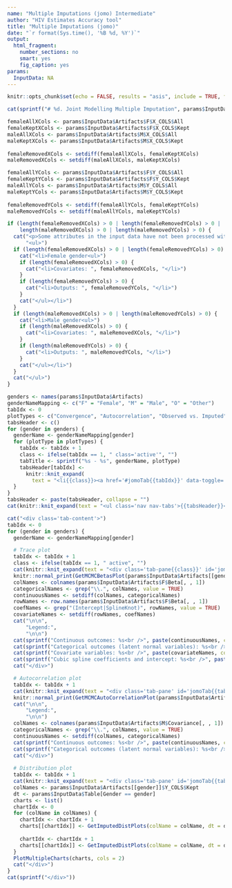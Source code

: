 ```yaml
---
name: "Multiple Imputations (jomo) Intermediate"
author: "HIV Estimates Accuracy tool"
title: "Multiple Imputations (jomo)"
date: "`r format(Sys.time(), '%B %d, %Y')`"
output:
  html_fragment:
    number_sections: no
    smart: yes
    fig_caption: yes
params:
  InputData: NA
---
```


```r
knitr::opts_chunk$set(echo = FALSE, results = "asis", include = TRUE, fig.height = 10, fig.width = 10, warning = FALSE, message = FALSE)
```

```r
cat(sprintf("# %d. Joint Modelling Multiple Imputation", params$InputData$RunIdx))
```

```r
femaleAllXCols <- params$InputData$Artifacts$F$X_COLS$All
femaleKeptXCols <- params$InputData$Artifacts$F$X_COLS$Kept
maleAllXCols <- params$InputData$Artifacts$M$X_COLS$All
maleKeptXCols <- params$InputData$Artifacts$M$X_COLS$Kept
 
femaleRemovedXCols <- setdiff(femaleAllXCols, femaleKeptXCols)
maleRemovedXCols <- setdiff(maleAllXCols, maleKeptXCols)

femaleAllYCols <- params$InputData$Artifacts$F$Y_COLS$All
femaleKeptYCols <- params$InputData$Artifacts$F$Y_COLS$Kept
maleAllYCols <- params$InputData$Artifacts$M$Y_COLS$All
maleKeptYCols <- params$InputData$Artifacts$M$Y_COLS$Kept
 
femaleRemovedYCols <- setdiff(femaleAllYCols, femaleKeptYCols)
maleRemovedYCols <- setdiff(maleAllYCols, maleKeptYCols)

if (length(femaleRemovedXCols) > 0 | length(femaleRemovedYCols) > 0 | 
    length(maleRemovedXCols) > 0 | length(maleRemovedYCols) > 0) {
  cat("<p>Some attributes in the input data have not been processed with this adjustment due to insufficient data:</p>",
      "<ul>")
  if (length(femaleRemovedXCols) > 0 | length(femaleRemovedYCols) > 0) {
    cat("<li>Female gender<ul>")
    if (length(femaleRemovedXCols) > 0) {
      cat("<li>Covariates: ", femaleRemovedXCols, "</li>")
    }
    if (length(femaleRemovedYCols) > 0) {
      cat("<li>Outputs: ", femaleRemovedYCols, "</li>")
    }
    cat("</ul></li>")
  }
  if (length(maleRemovedXCols) > 0 | length(maleRemovedYCols) > 0) {
    cat("<li>Male gender<ul>")
    if (length(maleRemovedXCols) > 0) {
      cat("<li>Covariates: ", maleRemovedXCols, "</li>")
    }
    if (length(maleRemovedYCols) > 0) {
      cat("<li>Outputs: ", maleRemovedYCols, "</li>")
    }
    cat("</ul></li>")
  }
  cat("</ul>")
}
```

<!--html_preserve-->
<div class="tabbable">
<!--/html_preserve-->
```r
genders <- names(params$InputData$Artifacts)
genderNameMapping <- c("F" = "Female", "M" = "Male", "O" = "Other")
tabIdx <- 0
plotTypes <- c("Convergence", "Autocorrelation", "Observed vs. Imputed")
tabsHeader <- c()
for (gender in genders) {
  genderName <- genderNameMapping[gender]
  for (plotType in plotTypes) {
    tabIdx <- tabIdx + 1
    class <- ifelse(tabIdx == 1, " class='active'", "")
    tabTitle <- sprintf("%s - %s", genderName, plotType)
    tabsHeader[tabIdx] <- 
      knitr::knit_expand(
        text = "<li{{class}}><a href='#jomoTab{{tabIdx}}' data-toggle='tab' data-value='jomoVal{{tabIdx}}'>{{tabTitle}}</a></li>")
  }
}
tabsHeader <- paste(tabsHeader, collapse = "")
cat(knitr::knit_expand(text = "<ul class='nav nav-tabs'>{{tabsHeader}}</ul>"))

cat("<div class='tab-content'>")
tabIdx <- 0
for (gender in genders) {
  genderName <- genderNameMapping[gender]

  # Trace plot
  tabIdx <- tabIdx + 1
  class <- ifelse(tabIdx == 1, " active", "")
  cat(knitr::knit_expand(text = "<div class='tab-pane{{class}}' id='jomoTab{{tabIdx}}' data-value='jomoVal{{tabIdx}}'>"))
  knitr::normal_print(GetMCMCBetasPlot(params$InputData$Artifacts[[gender]]$Beta))
  colNames <- colnames(params$InputData$Artifacts$F$Beta[, , 1])
  categoricalNames <- grep("\\.", colNames, value = TRUE)
  continuousNames <- setdiff(colNames, categoricalNames)
  rowNames <- row.names(params$InputData$Artifacts$F$Beta[, , 1])
  coefNames <- grep("(Intercept|SplineKnot)", rowNames, value = TRUE)
  covariateNames <- setdiff(rowNames, coefNames)
  cat("\n\n",
      "Legend:", 
      "\n\n")
  cat(sprintf("Continuous outcomes: %s<br />", paste(continuousNames, collapse = ", ")))
  cat(sprintf("Categorical outcomes (latent normal variables): %s<br />", paste(categoricalNames, collapse = ", ")))
  cat(sprintf("Covariate variables: %s<br />", paste(covariateNames, collapse = ", ")))
  cat(sprintf("Cubic spline coefficients and intercept: %s<br />", paste(coefNames, collapse = ", ")))
  cat("</div>")

  # Autocorrelation plot
  tabIdx <- tabIdx + 1
  cat(knitr::knit_expand(text = "<div class='tab-pane' id='jomoTab{{tabIdx}}' data-value='jomoVal{{tabIdx}}'>"))
  knitr::normal_print(GetMCMCAutoCorrelationPlot(params$InputData$Artifacts[[gender]]$Covariance))
  cat("\n\n",
      "Legend:", 
      "\n\n")
  colNames <- colnames(params$InputData$Artifacts$M$Covariance[, , 1])
  categoricalNames <- grep("\\.", colNames, value = TRUE)
  continuousNames <- setdiff(colNames, categoricalNames)
  cat(sprintf("Continuous outcomes: %s<br />", paste(continuousNames, collapse = ", ")))
  cat(sprintf("Categorical outcomes (latent normal variables): %s<br />", paste(categoricalNames, collapse = ", ")))
  cat("</div>")
  
  # Distribution plot
  tabIdx <- tabIdx + 1
  cat(knitr::knit_expand(text = "<div class='tab-pane' id='jomoTab{{tabIdx}}' data-value='jomoVal{{tabIdx}}'>"))
  colNames <- params$InputData$Artifacts[[gender]]$Y_COLS$Kept
  dt <- params$InputData$Table[Gender == gender]
  charts <- list()
  chartIdx <- 0
  for (colName in colNames) {
    chartIdx <- chartIdx + 1
    charts[[chartIdx]] <- GetImputedDistPlots(colName = colName, dt = dt, missingOnly = TRUE)
    
    chartIdx <- chartIdx + 1
    charts[[chartIdx]] <- GetImputedDistPlots(colName = colName, dt = dt, missingOnly = FALSE)
  }
  PlotMultipleCharts(charts, cols = 2)
  cat("</div>")
}
cat(sprintf("</div>"))
```
<!--html_preserve-->
<div>
<!--/html_preserve-->



<!-- ## Diagnostic plots for Gender = \"Female\" -->

<!-- **Figure 1. Trace plot**<br /> -->
<!-- ```{r} -->
<!-- print(GetMCMCBetasPlot(params$InputData$Artifacts$F$Beta)) -->
<!-- ``` -->

<!-- Legend:<br /> -->
<!-- ```{r} -->
<!-- colNames <- colnames(params$InputData$Artifacts$F$Beta[, , 1]) -->
<!-- categoricalNames <- grep("\\.", colNames, value = TRUE) -->
<!-- continuousNames <- setdiff(colNames, categoricalNames) -->

<!-- rowNames <- row.names(params$InputData$Artifacts$F$Beta[, , 1]) -->
<!-- coefNames <- grep("(Intercept|SplineKnot)", rowNames, value = TRUE) -->
<!-- covariateNames <- setdiff(rowNames, coefNames) -->

<!-- cat(sprintf("Continuous outcomes: %s<br />", paste(continuousNames, collapse = ", "))) -->
<!-- cat(sprintf("Categorical outcomes (latent normal variables): %s<br />", paste(categoricalNames, collapse = ", "))) -->
<!-- cat(sprintf("Covariate variables: %s<br />", paste(covariateNames, collapse = ", "))) -->
<!-- cat(sprintf("Cubic spline coefficients and intercept: %s<br />", paste(coefNames, collapse = ", "))) -->
<!-- ``` -->

<!-- **Figure 2. Autocorrelation plot**<br /> -->
<!-- ```{r} -->
<!-- print(GetMCMCAutoCorrelationPlot(params$InputData$Artifacts$F$Covariance)) -->
<!-- ``` -->

<!-- Legend:<br /> -->
<!-- ```{r} -->
<!-- colNames <- colnames(params$InputData$Artifacts$F$Covariance[, , 1]) -->
<!-- categoricalNames <- grep("\\.", colNames, value = TRUE) -->
<!-- continuousNames <- setdiff(colNames, categoricalNames) -->

<!-- cat(sprintf("Continuous outcomes: %s<br />", paste(continuousNames, collapse = ", "))) -->
<!-- cat(sprintf("Categorical outcomes (latent normal variables): %s<br />", paste(categoricalNames, collapse = ", "))) -->
<!-- ``` -->

<!-- **Figure 3. Distributions of imputed values**<br /> -->
<!-- ```{r, fig.height = 3} -->
<!-- colNames <- params$InputData$Artifacts$F$Y_COLS$Kept -->
<!-- dtF <- params$InputData$Table[Gender == "F"] -->
<!-- for (colName in colNames) { -->
<!--   PlotMultipleCharts( -->
<!--     list( -->
<!--       GetImputedDistPlots(colName = colName, dt = dtF, missingOnly = TRUE), -->
<!--       GetImputedDistPlots(colName = colName, dt = dtF, missingOnly = FALSE) -->
<!--     ), -->
<!--     cols = 2 -->
<!--   ) -->
<!-- } -->
<!-- ``` -->

<!-- ## Diagnostic plots for Gender = \"Male\" -->

<!-- **Figure 4. Trace plot**<br /> -->
<!-- ```{r} -->
<!-- print(GetMCMCBetasPlot(params$InputData$Artifacts$M$Beta)) -->
<!-- ``` -->

<!-- Legend:<br /> -->
<!-- ```{r} -->
<!-- colNames <- colnames(params$InputData$Artifacts$M$Beta[, , 1]) -->
<!-- categoricalNames <- grep("\\.", colNames, value = TRUE) -->
<!-- continuousNames <- setdiff(colNames, categoricalNames) -->

<!-- rowNames <- row.names(params$InputData$Artifacts$M$Beta[, , 1]) -->
<!-- coefNames <- grep("(Intercept|SplineKnot)", rowNames, value = TRUE) -->
<!-- covariateNames <- setdiff(rowNames, coefNames) -->

<!-- cat(sprintf("Continuous outcomes: %s<br />", paste(continuousNames, collapse = ", "))) -->
<!-- cat(sprintf("Categorical outcomes (latent normal variables): %s<br />", paste(categoricalNames, collapse = ", "))) -->
<!-- cat(sprintf("Covariate variables: %s<br />", paste(covariateNames, collapse = ", "))) -->
<!-- cat(sprintf("Cubic spline coefficients and intercept: %s<br />", paste(coefNames, collapse = ", "))) -->
<!-- ``` -->

<!-- **Figure 5. Autocorrelation plot**<br /> -->
<!-- ```{r} -->
<!-- print(GetMCMCAutoCorrelationPlot(params$InputData$Artifacts$M$Covariance)) -->
<!-- ``` -->

<!-- Legend:<br /> -->
<!-- ```{r} -->
<!-- colNames <- colnames(params$InputData$Artifacts$M$Covariance[, , 1]) -->
<!-- categoricalNames <- grep("\\.", colNames, value = TRUE) -->
<!-- continuousNames <- setdiff(colNames, categoricalNames) -->

<!-- cat(sprintf("Continuous outcomes: %s<br />", paste(continuousNames, collapse = ", "))) -->
<!-- cat(sprintf("Categorical outcomes (latent normal variables): %s<br />", paste(categoricalNames, collapse = ", "))) -->
<!-- ``` -->

<!-- **Figure 6. Distributions of imputed values**<br /> -->
<!-- ```{r, fig.height = 3} -->
<!-- colNames <- params$InputData$Artifacts$M$Y_COLS$Kept -->
<!-- dtM <- params$InputData$Table[Gender == "M"] -->
<!-- for (colName in colNames) { -->
<!--   PlotMultipleCharts( -->
<!--     list( -->
<!--       GetImputedDistPlots(colName = colName, dt = dtM, missingOnly = TRUE), -->
<!--       GetImputedDistPlots(colName = colName, dt = dtM, missingOnly = FALSE) -->
<!--     ), -->
<!--     cols = 2 -->
<!--   ) -->
<!-- } -->
<!-- ``` -->
